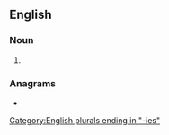 ==English==

===Noun===
{{head|en|noun plural form}}

# {{plural of|baronetcy|lang=en}}

===Anagrams===
* {{anagrams|en|cerebations}}

[[Category:English plurals ending in "-ies"]]